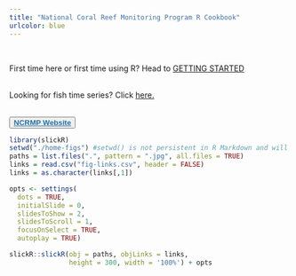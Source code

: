 ```yaml
---
title: "National Coral Reef Monitoring Program R Cookbook"
urlcolor: blue
---
```


<style type="text/css">
.main-container {
  max-width: 90% !important;
  margin: auto;
}
</style>

<br>

:::: {class='fluid-row'}

::: {class='col-md-2'}

First time here or first time using R? Head to <a href="https://kenzieknox.github.io/NCRMPCookbook/about.html">GETTING STARTED</a> <br> <br>

Looking for fish time series? Click <a href="https://kenzieknox.github.io/NCRMPCookbook/f-tseries.html">here.</a> <br> <br> 

<button> <a href="https://www.coris.noaa.gov/monitoring/" target="_blank" style="font-size:100%;color:#2471A3;font-weight:bold"> NCRMP Website</a></button>

:::

::: {class='col-md-10'}



```r
library(slickR)
setwd("./home-figs") #setwd() is not persistent in R Markdown and will revert after this code chunk
paths = list.files(".", pattern = ".jpg", all.files = TRUE)
links = read.csv("fig-links.csv", header = FALSE)
links = as.character(links[,1])

opts <- settings(
  dots = TRUE,
  initialSlide = 0,
  slidesToShow = 2, 
  slidesToScroll = 1, 
  focusOnSelect = TRUE,
  autoplay = TRUE)

slickR::slickR(obj = paths, objLinks = links,
               height = 300, width = '100%') + opts
```


:::

::::